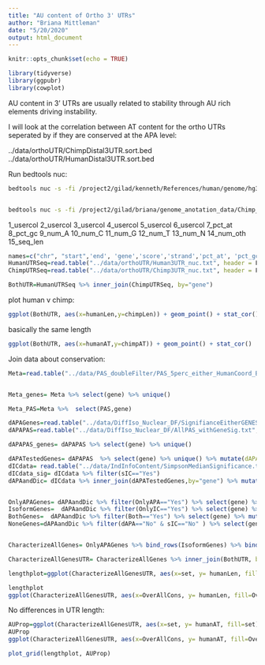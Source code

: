 ```yaml
---
title: "AU content of Ortho 3' UTRs"
author: "Briana Mittleman"
date: "5/20/2020"
output: html_document
---
```


```r
knitr::opts_chunk$set(echo = TRUE)
```


```r
library(tidyverse)
library(ggpubr)
library(cowplot)
```

AU content in 3' UTRs are usually related to stability through	AU rich elements driving instability.

I will look at the correlation between AT content for the ortho UTRs seperated by if they are conserved at the APA level: 

../data/orthoUTR/ChimpDistal3UTR.sort.bed
../data/orthoUTR/HumanDistal3UTR.sort.bed


Run bedtools nuc:  
```bash
bedtools nuc -s -fi /project2/gilad/kenneth/References/human/genome/hg38.fa -bed ../data/orthoUTR/HumanDistal3UTR.sort.bed > ../data/orthoUTR/Human3UTR_nuc.txt


bedtools nuc -s -fi /project2/gilad/briana/genome_anotation_data/Chimp_genome/panTro6.fa -bed ../data/orthoUTR/ChimpDistal3UTR.sort.bed > ../data/orthoUTR/Chimp3UTR_nuc.txt
```
1_usercol	2_usercol	3_usercol	4_usercol	5_usercol	6_usercol	7_pct_at	8_pct_gc	9_num_A	10_num_C	11_num_G	12_num_T	13_num_N	14_num_oth	15_seq_len

```r
names=c("chr", "start",'end', 'gene','score','strand','pct_at',	'pct_gc',	'num_A',	'num_C',	'num_G',	'num_T',	'num_N',	'num_oth',	'seq_len')
HumanUTRSeq=read.table("../data/orthoUTR/Human3UTR_nuc.txt", header = F,stringsAsFactors = F,col.names = names)%>% select(gene,pct_at, seq_len ) %>% rename(humanLen=seq_len, humanAT=pct_at)
ChimpUTRSeq=read.table("../data/orthoUTR/Chimp3UTR_nuc.txt", header = F,stringsAsFactors = F, col.names = names) %>% select(gene,pct_at, seq_len ) %>% rename(chimpLen=seq_len, chimpAT=pct_at)

BothUTR=HumanUTRSeq %>% inner_join(ChimpUTRSeq, by="gene")
```

plot human v chimp:  

```r
ggplot(BothUTR, aes(x=humanLen,y=chimpLen)) + geom_point() + stat_cor()
```
basically the same length

```r

ggplot(BothUTR, aes(x=humanAT,y=chimpAT)) + geom_point() + stat_cor()
```


Join data about conservation:  


```r
Meta=read.table("../data/PAS_doubleFilter/PAS_5perc_either_HumanCoord_BothUsage_meta_doubleFilter.txt", header = T, stringsAsFactors = F) 


Meta_genes= Meta %>% select(gene) %>% unique()

Meta_PAS=Meta %>%  select(PAS,gene)

dAPAGenes=read.table("../data/DiffIso_Nuclear_DF/SignifianceEitherGENES_Nuclear.txt", header = T, stringsAsFactors = F)
dAPAPAS=read.table("../data/DiffIso_Nuclear_DF/AllPAS_withGeneSig.txt", header = T, stringsAsFactors = F) %>% inner_join(Meta, by=c("chr","start", "end","gene")) %>% select(PAS,gene,SigPAU2 ) 

dAPAPAS_genes= dAPAPAS %>% select(gene) %>% unique()

dAPATestedGenes= dAPAPAS  %>% select(gene) %>% unique() %>% mutate(dAPA=ifelse(gene %in% dAPAGenes$gene,"Yes", "No"))
dICdata= read.table("../data/IndInfoContent/SimpsonMedianSignificance.txt", header = T, stringsAsFactors = F)%>% select(sIC,gene)
dICdata_sig= dICdata %>% filter(sIC=="Yes")
dAPAandDic= dICdata %>% inner_join(dAPATestedGenes,by="gene") %>% mutate(Both=ifelse(sIC=="Yes" & dAPA=="Yes", "Yes","No"),OnlyIC=ifelse(sIC=="Yes" & dAPA=="No", "Yes","No"),OnlyAPA=ifelse(sIC=="No" & dAPA=="Yes", "Yes","No"))


OnlyAPAGenes= dAPAandDic %>% filter(OnlyAPA=="Yes") %>% select(gene) %>% mutate(set="Site")
IsoformGenes=  dAPAandDic %>% filter(OnlyIC=="Yes") %>% select(gene) %>% mutate(set="Isoform")
BothGenes=  dAPAandDic %>% filter(Both=="Yes") %>% select(gene) %>% mutate(set="Both")
NoneGenes=dAPAandDic %>% filter(dAPA=="No" & sIC=="No" ) %>% select(gene) %>% mutate(set="Conserved")


CharacterizeAllGenes= OnlyAPAGenes %>% bind_rows(IsoformGenes) %>% bind_rows(BothGenes)%>% bind_rows(BothGenes) %>% bind_rows(NoneGenes) %>% mutate(OverAllCons=ifelse(set=="Conserved", "Yes","No"))
```


```r
CharacterizeAllGenesUTR= CharacterizeAllGenes %>% inner_join(BothUTR, by="gene")

lengthplot=ggplot(CharacterizeAllGenesUTR, aes(x=set, y= humanLen, fill=set))+ geom_boxplot() + stat_compare_means()+ scale_fill_brewer(palette = "RdYlBu")+ theme(legend.position = "none")+ labs(y="length orthologous 3' UTR", title="No difference in UTR length")

lengthplot
ggplot(CharacterizeAllGenesUTR, aes(x=OverAllCons, y= humanLen, fill=OverAllCons))+ geom_boxplot() + stat_compare_means()+ scale_fill_brewer(palette = "Set1")
```
No differences in UTR length:  

```r
AUProp=ggplot(CharacterizeAllGenesUTR, aes(x=set, y= humanAT, fill=set))+ geom_boxplot() + stat_compare_means()+ scale_fill_brewer(palette = "RdYlBu") + theme(legend.position = "none") + labs(y="%AU in orthologous 3' UTR", title="No difference in %AU")
AUProp
ggplot(CharacterizeAllGenesUTR, aes(x=OverAllCons, y= humanAT, fill=OverAllCons))+ geom_boxplot() + stat_compare_means()+ scale_fill_brewer(palette = "Set1") + labs(title="No differnece")
```


```r
plot_grid(lengthplot, AUProp)
```

